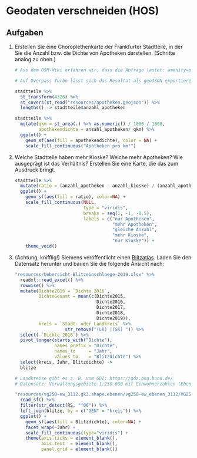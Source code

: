 # Geodaten verschneiden (HOS)

## Aufgaben

1. Erstellen Sie eine Choroplethenkarte der Frankfurter Stadtteile, in der Sie die Anzahl bzw. die Dichte von Apotheken darstellen. (Schritte analog zu oben.)

    ```r
    # Aus dem OSM-Wiki erfahren wir, dass die Abfrage lautet: amenity=pharmacy

    # Auf Overpass Turbo lässt sich das Resultat als geoJSON exportieren.

    stadtteile %>%
      st_transform(4326) %>%
      st_covers(st_read("resources/apotheken.geojson")) %>%
      lengths() -> stadtteile$anzahl_apotheken

    stadtteile %>%
      mutate(qkm = st_area(.) %>% as.numeric() / 1000 / 1000,
             apothekendichte = anzahl_apotheken/ qkm) %>%
      ggplot() +
        geom_sf(aes(fill = apothekendichte), color = NA) +
        scale_fill_continuous("Apotheken pro km²")
    ```

2. Welche Stadtteile haben mehr Kioske? Welche mehr Apotheken? Wie ausgeprägt ist das Verhältnis? Erstellen Sie eine Karte, die das zum Ausdruck bringt.

    ```r
    stadtteile %>%
      mutate(ratio = (anzahl_apotheken - anzahl_kioske) / (anzahl_apotheken + anzahl_kioske)) %>%
      ggplot() +
        geom_sf(aes(fill = ratio), color=NA) +
        scale_fill_continuous(NULL,
                              type = "viridis",
                              breaks = seq(1, -1, -0.5),
                              labels = c("nur Apotheken",
                                         "mehr Apotheken",
                                         "gleiche Anzahl",
                                         "mehr Kioske",
                                         "nur Kioske")) +
        theme_void()
    ```

3. (Achtung, knifflig!) Siemens veröffentlicht einen [Blitzatlas](https://press.siemens.com/global/de/feature/wo-blitzt-es-am-haeufigsten). Laden Sie den Datensatz herunter und bauen Sie die folgende Ansicht nach: 

    ```r
    "resources/Uebersicht-Blitzeinschlaege-2019.xlsx" %>%
      readxl::read_excel() %>%
      rowwise() %>%
      mutate(Dichte2016 = `Dichte 2016`,
             DichteGesamt = mean(c(Dichte2015,
                                   Dichte2016,
                                   Dichte2017,
                                   Dichte2018,
                                   Dichte2019)),
             kreis = `Stadt- oder Landkreis` %>%
                       str_remove("(LK) |(SK) ")) %>%
      select(-`Dichte 2016`) %>%
      pivot_longer(starts_with("Dichte"),
                   names_prefix = "Dichte",
                   names_to     = "Jahr",
                   values_to    = "Blitzdichte") %>%
      select(kreis, Jahr, Blitzdichte) ->
      blitze

    # Landkreise gibt es z. B. vom GDZ: https://gdz.bkg.bund.de/
    # Datensatz: Verwaltungsgebiete 1:250 000 mit Einwohnerzahlen (Ebenen)

    "resources/vg250-ew_3112.gk3.shape.ebenen/vg250-ew_ebenen_3112/VG250_KRS.shp" %>%
      read_sf() %>%
      filter(str_detect(RS, "^06")) %>%
      left_join(blitze, by = c("GEN" = "kreis")) %>%
      ggplot() +
        geom_sf(aes(fill = Blitzdichte), color=NA) +
        facet_wrap(~Jahr) +
        scale_fill_continuous(type="viridis") +
        theme(axis.ticks = element_blank(),
              axis.text  = element_blank(),
              panel.grid = element_blank())
    ```
